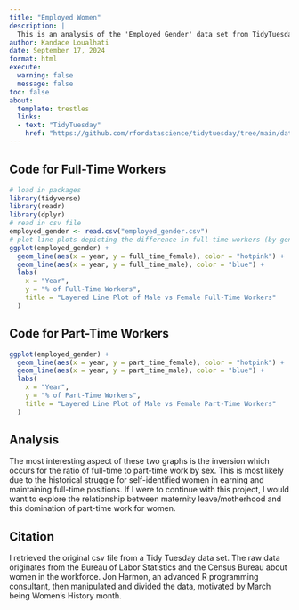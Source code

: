 ```yaml
---
title: "Employed Women"
description: |
  This is an analysis of the 'Employed Gender' data set from TidyTuesday. In this project, I depict the relationship between binary sex and percentages of employment in both full-time and part-time positions.
author: Kandace Loualhati
date: September 17, 2024
format: html
execute: 
  warning: false
  message: false
toc: false
about:
  template: trestles
  links: 
  - text: "TidyTuesday"
    href: "https://github.com/rfordatascience/tidytuesday/tree/main/data/2019/2019-03-05"
---
```


## Code for Full-Time Workers

```r
# load in packages
library(tidyverse)
library(readr)
library(dplyr)
# read in csv file
employed_gender <- read.csv("employed_gender.csv")
# plot line plots depicting the difference in full-time workers (by gender, by year)
ggplot(employed_gender) +
  geom_line(aes(x = year, y = full_time_female), color = "hotpink") +
  geom_line(aes(x = year, y = full_time_male), color = "blue") +
  labs(
    x = "Year",
    y = "% of Full-Time Workers",
    title = "Layered Line Plot of Male vs Female Full-Time Workers"
  )
```

## Code for Part-Time Workers

```r
ggplot(employed_gender) +
  geom_line(aes(x = year, y = part_time_female), color = "hotpink") +
  geom_line(aes(x = year, y = part_time_male), color = "blue") +
  labs(
    x = "Year",
    y = "% of Part-Time Workers",
    title = "Layered Line Plot of Male vs Female Part-Time Workers"
  )
```

## Analysis

The most interesting aspect of these two graphs is the inversion which occurs for the ratio of full-time to part-time work by sex. This is most likely due to the historical struggle for self-identified women in earning and maintaining full-time positions. If I were to continue with this project, I would want to explore the relationship between maternity leave/motherhood and this domination of part-time work for women.

## Citation

I retrieved the original csv file from a Tidy Tuesday data set. The raw data originates from the Bureau of Labor Statistics and the Census Bureau about women in the workforce. Jon Harmon, an advanced R programming consultant, then manipulated and divided the data, motivated by March being Women's History month.
